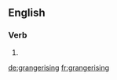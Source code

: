 ==English==

===Verb===
{{head|en}}

# {{present participle of|grangerise|lang=en}}

[[de:grangerising]]
[[fr:grangerising]]